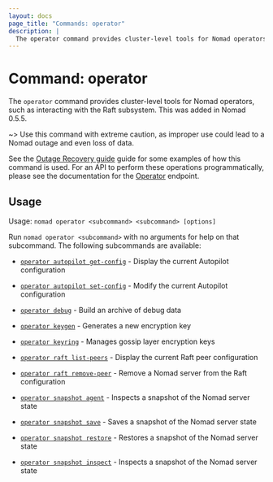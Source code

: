 ```yaml
---
layout: docs
page_title: "Commands: operator"
description: |
  The operator command provides cluster-level tools for Nomad operators.
---
```


# Command: operator

The `operator` command provides cluster-level tools for Nomad operators, such
as interacting with the Raft subsystem. This was added in Nomad 0.5.5.

~> Use this command with extreme caution, as improper use could lead to a Nomad
outage and even loss of data.

See the [Outage Recovery guide] guide for some examples of how this command is
used. For an API to perform these operations programmatically, please see the
documentation for the [Operator] endpoint.

## Usage

Usage: `nomad operator <subcommand> <subcommand> [options]`

Run `nomad operator <subcommand>` with no arguments for help on that subcommand.
The following subcommands are available:

- [`operator autopilot get-config`][get-config] - Display the current Autopilot
  configuration

- [`operator autopilot set-config`][set-config] - Modify the current Autopilot
  configuration

- [`operator debug`][debug] - Build an archive of debug data

- [`operator keygen`][keygen] - Generates a new encryption key

- [`operator keyring`][keyring] - Manages gossip layer encryption keys

- [`operator raft list-peers`][list] - Display the current Raft peer
  configuration

- [`operator raft remove-peer`][remove] - Remove a Nomad server from the Raft
  configuration

- [`operator snapshot agent`][snapshot-agent] <EnterpriseAlert inline /> - Inspects a snapshot of the Nomad server state

- [`operator snapshot save`][snapshot-save] - Saves a snapshot of the Nomad server state

- [`operator snapshot restore`][snapshot-restore] - Restores a snapshot of the Nomad server state

- [`operator snapshot inspect`][snapshot-inspect] - Inspects a snapshot of the Nomad server state

[debug]: /docs/commands/operator/debug "Builds an archive of configuration and state"
[get-config]: /docs/commands/operator/autopilot-get-config "Autopilot Get Config command"
[keygen]: /docs/commands/operator/keygen "Generates a new encryption key"
[keyring]: /docs/commands/operator/keyring "Manages gossip layer encryption keys"
[list]: /docs/commands/operator/raft-list-peers "Raft List Peers command"
[operator]: /api-docs/operator "Operator API documentation"
[outage recovery guide]: https://learn.hashicorp.com/tutorials/nomad/outage-recovery
[remove]: /docs/commands/operator/raft-remove-peer "Raft Remove Peer command"
[set-config]: /docs/commands/operator/autopilot-set-config "Autopilot Set Config command"
[snapshot-save]: /docs/commands/operator/snapshot-save "Snapshot Save command"
[snapshot-restore]: /docs/commands/operator/snapshot-restore "Snapshot Restore command"
[snapshot-inspect]: /docs/commands/operator/snapshot-inspect "Snapshot Inspect command"
[snapshot-agent]: /docs/commands/operator/snapshot-agent "Snapshot Agent command"

